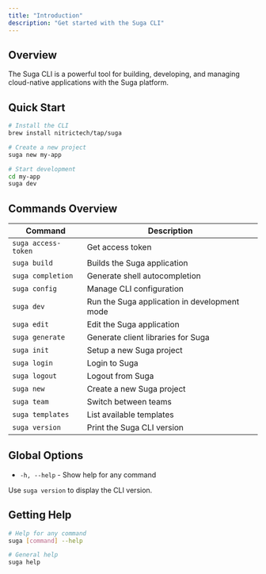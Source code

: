 ```yaml
---
title: "Introduction"
description: "Get started with the Suga CLI"
---
```


## Overview

The Suga CLI is a powerful tool for building, developing, and managing cloud-native applications with the Suga platform.

## Quick Start

```bash
# Install the CLI
brew install nitrictech/tap/suga

# Create a new project
suga new my-app

# Start development
cd my-app
suga dev
```

## Commands Overview

| Command             | Description                                   |
| ------------------- | --------------------------------------------- |
| `suga access-token` | Get access token                              |
| `suga build`        | Builds the Suga application                   |
| `suga completion`   | Generate shell autocompletion                |
| `suga config`       | Manage CLI configuration                      |
| `suga dev`          | Run the Suga application in development mode |
| `suga edit`         | Edit the Suga application                     |
| `suga generate`     | Generate client libraries for Suga           |
| `suga init`         | Setup a new Suga project                      |
| `suga login`        | Login to Suga                                 |
| `suga logout`       | Logout from Suga                              |
| `suga new`          | Create a new Suga project                     |
| `suga team`         | Switch between teams                          |
| `suga templates`    | List available templates                      |
| `suga version`      | Print the Suga CLI version                    |

## Global Options

- `-h, --help` - Show help for any command

Use `suga version` to display the CLI version.

## Getting Help

```bash
# Help for any command
suga [command] --help

# General help
suga help
```
